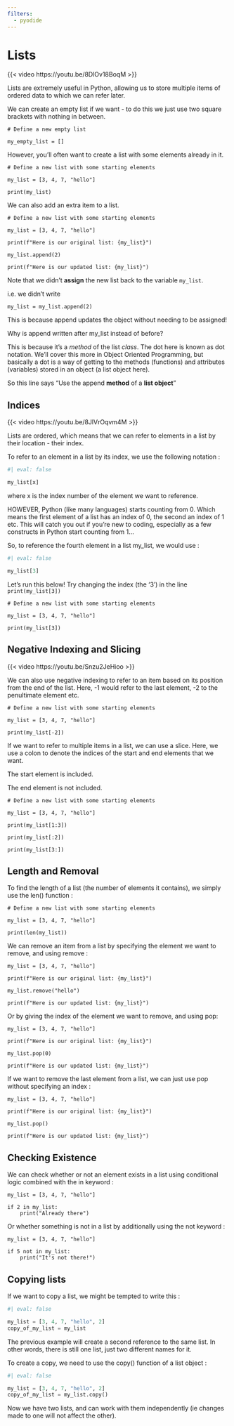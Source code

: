 ```yaml
---
filters:
  - pyodide
---
```


# Lists

{{< video https://youtu.be/8DlOv18BoqM >}}

Lists are extremely useful in Python, allowing us to store multiple items of ordered data to which we can refer later.

We can create an empty list if we want - to do this we just use two square brackets with nothing in between.

```pyodide-python
# Define a new empty list

my_empty_list = []
```

However, you'll often want to create a list with some elements already in it.

```pyodide-python
# Define a new list with some starting elements

my_list = [3, 4, 7, "hello"]

print(my_list)
```

We can also add an extra item to a list.

```pyodide-python

# Define a new list with some starting elements

my_list = [3, 4, 7, "hello"]

print(f"Here is our original list: {my_list}")

my_list.append(2)

print(f"Here is our updated list: {my_list}")

```

Note that we didn't **assign** the new list back to the variable `my_list`.

i.e. we didn't write

```
my_list = my_list.append(2)
```

This is because append updates the object without needing to be assigned!

:::{.callout-info}
Why is append written after my_list instead of before?

This is because it's a *method* of the list *class*.
The dot here is known as dot notation.  We’ll cover this more in Object Oriented Programming, but basically a dot is a way of getting to the methods (functions) and attributes (variables) stored in an object (a list object here).

So this line says “Use the append **method** of a **list object**”
:::

## Indices

{{< video https://youtu.be/8JlVrOqvm4M >}}

Lists are ordered, which means that we can refer to elements in a list by their location - their index.

To refer to an element in a list by its index, we use the following notation :
```python
#| eval: false

my_list[x]
```

where x is the index number of the element we want to reference.

HOWEVER, Python (like many languages) starts counting from 0.  Which means the first element of a list has an index of 0, the second an index of 1 etc.  This will catch you out if you’re new to coding, especially as a few constructs in Python start counting from 1…

So, to reference the fourth element in a list my_list, we would use :

```python
#| eval: false

my_list[3]
```

Let's run this below!
Try changing the index (the '3') in the line `print(my_list[3])`

```pyodide-python

# Define a new list with some starting elements

my_list = [3, 4, 7, "hello"]

print(my_list[3])
```

## Negative Indexing and Slicing

{{< video https://youtu.be/Snzu2JeHioo >}}

We can also use negative indexing to refer to an item based on its position from the end of the list.  Here, -1 would refer to the last element, -2 to the penultimate element etc.

```pyodide-python

# Define a new list with some starting elements

my_list = [3, 4, 7, "hello"]

print(my_list[-2])
```

If we want to refer to multiple items in a list, we can use a slice.  Here, we use a colon to denote the indices of the start and end elements that we want.

:::{.callout-tip}
The start element is included.

The end element is not included.
:::

```pyodide-python

# Define a new list with some starting elements

my_list = [3, 4, 7, "hello"]

print(my_list[1:3])

print(my_list[:2])

print(my_list[3:])
```

## Length and Removal

To find the length of a list (the number of elements it contains), we simply use the len() function :
```pyodide-python

# Define a new list with some starting elements

my_list = [3, 4, 7, "hello"]

print(len(my_list))
```

We can remove an item from a list by specifying the element we want to remove, and using remove :

```pyodide-python
my_list = [3, 4, 7, "hello"]

print(f"Here is our original list: {my_list}")

my_list.remove("hello")

print(f"Here is our updated list: {my_list}")
```

Or by giving the index of the element we want to remove, and using pop:

```pyodide-python
my_list = [3, 4, 7, "hello"]

print(f"Here is our original list: {my_list}")

my_list.pop(0)

print(f"Here is our updated list: {my_list}")
```

If we want to remove the last element from a list, we can just use pop without specifying an index :


```pyodide-python
my_list = [3, 4, 7, "hello"]

print(f"Here is our original list: {my_list}")

my_list.pop()

print(f"Here is our updated list: {my_list}")
```

## Checking Existence

We can check whether or not an element exists in a list using conditional logic combined with the in keyword :

```pyodide-python
my_list = [3, 4, 7, "hello"]

if 2 in my_list:
    print("Already there")
```

Or whether something is not in a list by additionally using the not keyword :

```pyodide-python
my_list = [3, 4, 7, "hello"]

if 5 not in my_list:
    print("It's not there!")
```


## Copying lists

If we want to copy a list, we might be tempted to write this :

```python
#| eval: false

my_list = [3, 4, 7, "hello", 2]
copy_of_my_list = my_list
```

The previous example will create a second reference to the same list.  In other words, there is still one list, just two different names for it.

To create a copy, we need to use the copy() function of a list object :

```python
#| eval: false

my_list = [3, 4, 7, "hello", 2]
copy_of_my_list = my_list.copy()
```

Now we have two lists, and can work with them independently (ie changes made to one will not affect the other).
